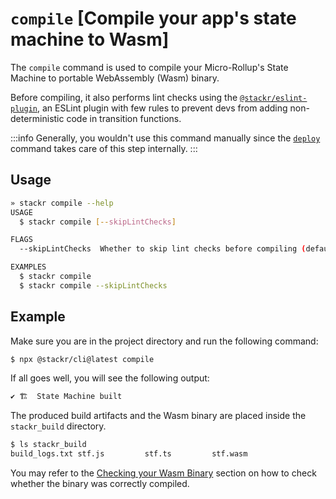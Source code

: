 # `compile` [Compile your app's state machine to Wasm]

The `compile` command is used to compile your Micro-Rollup's State Machine to portable WebAssembly (Wasm) binary.

Before compiling, it also performs lint checks using the [`@stackr/eslint-plugin`](https://github.com/stackrlabs/eslint-stackr), an ESLint plugin with few rules to prevent devs from adding non-deterministic code in transition functions.

:::info
Generally, you wouldn't use this command manually since the [`deploy`]((/build/cli/deploy)) command takes care of this step internally.
:::

## Usage

```bash
» stackr compile --help
USAGE
  $ stackr compile [--skipLintChecks]

FLAGS
  --skipLintChecks  Whether to skip lint checks before compiling (default: false)

EXAMPLES
  $ stackr compile
  $ stackr compile --skipLintChecks
```

## Example

Make sure you are in the project directory and run the following command:

```bash
$ npx @stackr/cli@latest compile
```

If all goes well, you will see the following output:

```bash
✔ 🏗️  State Machine built
```

The produced build artifacts and the Wasm binary are placed inside the `stackr_build` directory.

```bash
$ ls stackr_build
build_logs.txt stf.js         stf.ts         stf.wasm
```

You may refer to the [Checking your Wasm Binary](/build/guides/checking-your-binaries) section on how to check whether the binary was correctly compiled.